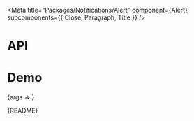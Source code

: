
<Meta
  title="Packages/Notifications/Alert"
  component={Alert}
  subcomponents={{ Close, Paragraph, Title }}
/>

# API

<ArgsTable />

# Demo

<Canvas>
  <Story
    name="Alert"
    args={{
      children: 'Text',
      type: 'info',
      title: 'Title',
      hasClose: true,
      hasParagraph: false,
      'aria-label': 'Close'
    }}
    argTypes={{
      title: { name: 'children', table: { category: 'Title' } },
      isRegular: { control: { type: 'boolean' }, table: { category: 'Title' } },
      hasClose: { name: 'Close', table: { category: 'Story' } },
      hasParagraph: { name: 'Paragraph', table: { category: 'Story' } },
      'aria-label': { table: { category: 'Close' } }
    }}
    parameters={{
      design: {
        allowFullscreen: true,
        type: 'figma',
        url: 'https://www.figma.com/file/6g87L4FdKZTA3knt3Rsfdx/Garden?node-id=103%3A25292'
      }
    }}
  >
    {args => <AlertStory {...args} />}
  </Story>
</Canvas>

<Markdown>{README}</Markdown>
